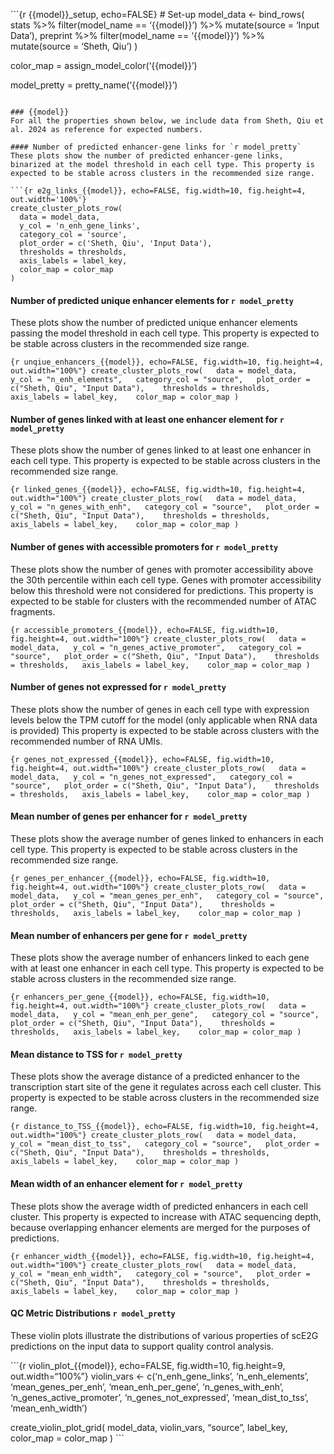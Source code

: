 
```{r {{model}}_setup, echo=FALSE}
# Set-up
model_data <- bind_rows(
  stats %>%
    filter(model_name == '{{model}}') %>%
    mutate(source = 'Input Data'),
  preprint %>%
    filter(model_name == '{{model}}') %>%
    mutate(source = 'Sheth, Qiu')
)

color_map = assign_model_color('{{model}}')

model_pretty = pretty_name('{{model}}')
```

### {{model}}
For all the properties shown below, we include data from Sheth, Qiu et al. 2024 as reference for expected numbers. 

#### Number of predicted enhancer-gene links for `r model_pretty`
These plots show the number of predicted enhancer-gene links, binarized at the model threshold in each cell type. This property is expected to be stable across clusters in the recommended size range. 

```{r e2g_links_{{model}}, echo=FALSE, fig.width=10, fig.height=4, out.width='100%'} 
create_cluster_plots_row(
  data = model_data,
  y_col = 'n_enh_gene_links',
  category_col = 'source',
  plot_order = c('Sheth, Qiu', 'Input Data'), 
  thresholds = thresholds,
  axis_labels = label_key, 
  color_map = color_map
)
```

#### Number of predicted unique enhancer elements for `r model_pretty`
These plots show the number of predicted unique enhancer elements passing the model threshold in each cell type. This property is expected to be stable across clusters in the recommended size range. 

```{r unqiue_enhancers_{{model}}, echo=FALSE, fig.width=10, fig.height=4, out.width="100%"}
create_cluster_plots_row(
  data = model_data,
  y_col = "n_enh_elements",
  category_col = "source",
  plot_order = c("Sheth, Qiu", "Input Data"), 
  thresholds = thresholds,
  axis_labels = label_key, 
  color_map = color_map
)
```

#### Number of genes linked with at least one enhancer element for `r model_pretty`
These plots show the number of genes linked to at least one enhancer in each cell type. This property is expected to be stable across clusters in the recommended size range.

```{r linked_genes_{{model}}, echo=FALSE, fig.width=10, fig.height=4, out.width="100%"}
create_cluster_plots_row(
  data = model_data,
  y_col = "n_genes_with_enh",
  category_col = "source",
  plot_order = c("Sheth, Qiu", "Input Data"), 
  thresholds = thresholds,
  axis_labels = label_key, 
  color_map = color_map
)
```

#### Number of genes with accessible promoters for `r model_pretty`
These plots show the number of genes with promoter accessibility above the 30th percentile within each cell type. Genes with promoter accessibility below this threshold were not considered for predictions. This property is expected to be stable for clusters with the recommended number of ATAC fragments.

```{r accessible_promoters_{{model}}, echo=FALSE, fig.width=10, fig.height=4, out.width="100%"}
create_cluster_plots_row(
  data = model_data,
  y_col = "n_genes_active_promoter",
  category_col = "source",
  plot_order = c("Sheth, Qiu", "Input Data"), 
  thresholds = thresholds,
  axis_labels = label_key, 
  color_map = color_map
)
```

#### Number of genes not expressed for `r model_pretty`
These plots show the number of genes in each cell type with expression levels below the TPM cutoff for the model (only applicable when RNA data is provided) This property is expected to be stable across clusters with the recommended number of RNA UMIs.

```{r genes_not_expressed_{{model}}, echo=FALSE, fig.width=10, fig.height=4, out.width="100%"}
create_cluster_plots_row(
  data = model_data,
  y_col = "n_genes_not_expressed",
  category_col = "source",
  plot_order = c("Sheth, Qiu", "Input Data"), 
  thresholds = thresholds,
  axis_labels = label_key, 
  color_map = color_map
)
```

#### Mean number of genes per enhancer for `r model_pretty`
These plots show the average number of genes linked to enhancers in each cell type. This property is expected to be stable across clusters in the recommended size range.

```{r genes_per_enhancer_{{model}}, echo=FALSE, fig.width=10, fig.height=4, out.width="100%"}
create_cluster_plots_row(
  data = model_data,
  y_col = "mean_genes_per_enh",
  category_col = "source",
  plot_order = c("Sheth, Qiu", "Input Data"), 
  thresholds = thresholds,
  axis_labels = label_key, 
  color_map = color_map
)
```

#### Mean number of enhancers per gene for `r model_pretty`
These plots show the average number of enhancers linked to each gene with at least one enhancer in each cell type. This property is expected to be stable across clusters in the recommended size range. 

```{r enhancers_per_gene_{{model}}, echo=FALSE, fig.width=10, fig.height=4, out.width="100%"}
create_cluster_plots_row(
  data = model_data,
  y_col = "mean_enh_per_gene",
  category_col = "source",
  plot_order = c("Sheth, Qiu", "Input Data"), 
  thresholds = thresholds,
  axis_labels = label_key, 
  color_map = color_map
)
```

#### Mean distance to TSS for `r model_pretty`
These plots show the average distance of a predicted enhancer to the transcription start site of the gene it regulates across each cell cluster. This property is expected to be stable across clusters in the recommended size range.

```{r distance_to_TSS_{{model}}, echo=FALSE, fig.width=10, fig.height=4, out.width="100%"}
create_cluster_plots_row(
  data = model_data,
  y_col = "mean_dist_to_tss",
  category_col = "source",
  plot_order = c("Sheth, Qiu", "Input Data"), 
  thresholds = thresholds,
  axis_labels = label_key, 
  color_map = color_map
)
```

#### Mean width of an enhancer element for `r model_pretty`
These plots show the average width of predicted enhancers in each cell cluster. This property is expected to increase with ATAC sequencing depth, because overlapping enhancer elements are merged for the purposes of predictions.

```{r enhancer_width_{{model}}, echo=FALSE, fig.width=10, fig.height=4, out.width="100%"}
create_cluster_plots_row(
  data = model_data,
  y_col = "mean_enh_width",
  category_col = "source",
  plot_order = c("Sheth, Qiu", "Input Data"), 
  thresholds = thresholds,
  axis_labels = label_key, 
  color_map = color_map
)
```

#### QC Metric Distributions `r model_pretty`
These violin plots illustrate the distributions of various properties of scE2G predictions on the input data to support quality control analysis.

```{r violin_plot_{{model}}, echo=FALSE, fig.width=10, fig.height=9, out.width="100%"}
violin_vars <- c('n_enh_gene_links', 'n_enh_elements', 'mean_genes_per_enh',
                 'mean_enh_per_gene', 'n_genes_with_enh', 'n_genes_active_promoter',
                 'n_genes_not_expressed', 'mean_dist_to_tss', 'mean_enh_width')

create_violin_plot_grid(
  model_data, 
  violin_vars, 
  "source",
  label_key, 
  color_map = color_map
  )
```